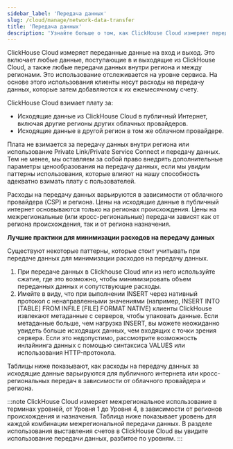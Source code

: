 ```yaml
---
sidebar_label: 'Передача данных'
slug: /cloud/manage/network-data-transfer
title: 'Передача данных'
description: 'Узнайте больше о том, как ClickHouse Cloud измеряет переданные данные на вход и выход'
---
```



ClickHouse Cloud измеряет переданные данные на вход и выход. 
Это включает любые данные, поступающие в и выходящие из ClickHouse Cloud, а также любые передачи данных внутри региона и между регионами. 
Это использование отслеживается на уровне сервиса. На основе этого использования клиенты несут расходы на передачу данных, которые затем добавляются к их ежемесячному счету.

ClickHouse Cloud взимает плату за:
- Исходящие данные из ClickHouse Cloud в публичный Интернет, включая другие регионы других облачных провайдеров. 
- Исходящие данные в другой регион в том же облачном провайдере.

Плата не взимается за передачу данных внутри региона или использование Private Link/Private Service Connect и передачу данных. 
Тем не менее, мы оставляем за собой право внедрять дополнительные параметры ценообразования на передачу данных, если мы увидим паттерны использования, которые влияют на нашу способность адекватно взимать плату с пользователей.

Расходы на передачу данных варьируются в зависимости от облачного провайдера (CSP) и региона. 
Цены на исходящие данные в публичный интернет основываются только на регионах происхождения. 
Цены на межрегиональные (или кросс-региональные) передачи зависят как от региона происхождения, так и от региона назначения.

**Лучшие практики для минимизации расходов на передачу данных**

Существуют некоторые паттерны, которые стоит учитывать при передаче данных для минимизации расходов на передачу данных.
1. При передаче данных в Clickhouse Cloud или из него используйте сжатие, где это возможно, чтобы минимизировать объем переданных данных и сопутствующие расходы.
2. Имейте в виду, что при выполнении INSERT через нативный протокол с ненаправленными значениями (например, INSERT INTO [TABLE] FROM INFILE [FILE] FORMAT NATIVE) клиенты ClickHouse извлекают метаданные с серверов, чтобы упаковать данные. Если метаданные больше, чем нагрузка INSERT, вы можете неожиданно увидеть больше исходящих данных, чем входящих с точки зрения сервера. Если это недопустимо, рассмотрите возможность инлайнинга данных с помощью синтаксиса VALUES или использования HTTP-протокола.

Таблицы ниже показывают, как расходы на передачу данных за исходящие данные варьируются для публичного интернета или кросс-региональных передач в зависимости от облачного провайдера и региона.

:::note
ClickHouse Cloud измеряет межрегиональное использование в терминах уровней, от Уровня 1 до Уровня 4, в зависимости от регионов происхождения и назначения. Таблица ниже показывает уровень для каждой комбинации межрегиональной передачи данных. В разделе использования выставления счетов в ClickHouse Cloud вы увидите использование передачи данных, разбитое по уровням.
:::

<NetworkPricing/>
